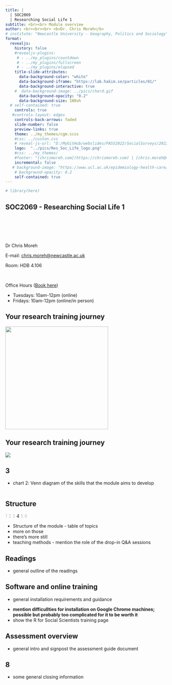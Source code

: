 ```yaml
---
title: |
  | SOC2069
  | Researching Social Life 1
subtitle: <br><br> Module overview
author: <br><br><br> <b>Dr. Chris Moreh</b>
# institute: "Newcastle University - Geography, Politics and Sociology"
format: 
  revealjs:
    history: false
    #revealjs-plugins:
     # - ../my_plugins/countdown
     # - ../my_plugins/fullscreen
     # - ../my_plugins/elapsed
    title-slide-attributes:
      data-background-color: "white"
      data-background-iframe: "https://lab.hakim.se/particles/01/"
      data-background-interactive: true
    #  data-background-image: ../pics/chord.gif
      data-background-opacity: "0.2"
      data-background-size: 100vh
  # self-contained: true   
    controls: true
   #controls-layout: edges
    controls-back-arrows: faded
    slide-number: false
    preview-links: true
    theme: ../my_themes/cgm.scss
    #css: ../custon.css
    # reveal-js-url: "D:/MyGitHub/webslides/PASS2022/SocialSurveys/2022-SocialSurveys_files/libs/revealjs"
    logo:  "../pics/Res_Soc_Life_logo.png"
    #css: ../my_themes/
    #footer: "[chrismoreh.com](https://chrismoreh.com) | [chris.moreh@newcastle.ac.uk](mailto: chris.moreh@newcastle.ac.uk)"
    incremental: false
   # background-image: "https://www.ucl.ac.uk/epidemiology-health-care/sites/epidemiology_health_care/files/CeLSIUS_button.jpg" 
    # background-opacity: 0.2
    self-contained: true
---
```


```r
# library(here)
```

## SOC2069 - Researching Social Life 1 {#soc2069---researching-social-life-1}

<br><br><br><br>

::: {.text-sm .fragment}
Dr Chris Moreh

E-mail: [chris.moreh\@newcastle.ac.uk](mailto:chris.moreh@newcastle.ac.uk)

Room: HDB 4.106

<br>

Office Hours ([Book here](https://outlook.office365.com/owa/calendar/ChrisMorehofficehours@newcastle.onmicrosoft.com/bookings/))

-   Tuesdays: 10am-12pm (online)
-   Fridays: 10am-12pm (online/in person)
:::

## Your research training journey

![](images/progress_1.png){width="321"}

## Your research training journey

![](images/progress_2.png)

## 3

-   chart 2: Venn diagram of the skills that the module aims to develop

```{}
```

## Structure

::: sectionhead
[1 2 3]{style="opacity:0.25"} 4 [5 6]{style="opacity:0.25"}
:::

-   Structure of the module - table of topics
-   more on those
-   there's more still
-   teaching methods - mention the role of the drop-in Q&A sessions

## Readings

-   general outline of the readings

## Software and online training

::: {.fragment .highlight-red}
-   general installation requirements and guidance
:::

-   **mention difficullties for installation on Google Chrome machines; possible but probably too complicated for it to be worth it**
-   show the R for Social Scientists training page

## Assessment overview

-   general intro and signpost the assessment guide document

## 8

-   some general closing information
